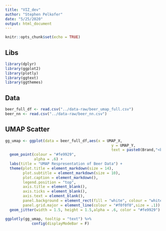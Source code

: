 ```yaml
---
title: "VIZ_dev"
author: "Stephen Pelkofer"
date: "5/25/2020"
output: html_document
---
```


```r
knitr::opts_chunk$set(echo = TRUE)
```

## Libs

```r
library(dplyr)
library(ggplot2)
library(plotly)
library(ggtext)
library(ggthemes)
```


## Data

```r
beer_full_df <- read.csv("../data-raw/beer_umap_full.csv")
beer_nn <- read.csv("../data-raw/beer_nn.csv")
```

## UMAP Scatter

```r
gg_umap <- ggplot(data = beer_full_df,aes(x = UMAP_X,
                                                y = UMAP_Y,
                                                text = paste0(Brand,"<br>",Brand_Style,"<br>","ABV: ",ABV))) +
  geom_point(colour = "#fe9929",
             alpha = .6) +
  labs(title = "UMAP Respresentation of Beer Data") +
  theme(plot.title = element_markdown(size = 14),
        plot.subtitle = element_markdown(size = 10),
        plot.caption = element_markdown(),
        legend.position = "top",
        axis.title = element_blank(),
        axis.ticks = element_blank(),
        axis.text = element_blank(),
        panel.background = element_rect(fill = "white", colour = "white"),
        panel.grid.major = element_line(colour = "#f0f0f0",size = .1)) + 
  geom_jitter(width = 1.5, height = 1.5,alpha = .6, color = "#fe9929")

ggplotly(gg_umap, tooltip = "text") %>%
            config(displayModeBar = F)
```

